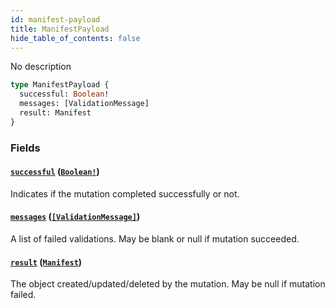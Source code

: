 ```yaml
---
id: manifest-payload
title: ManifestPayload
hide_table_of_contents: false
---
```



No description

```graphql
type ManifestPayload {
  successful: Boolean!
  messages: [ValidationMessage]
  result: Manifest
}
```


### Fields

#### [`successful`](#) ([`Boolean!`](/swapi/scalars/boolean))

Indicates if the mutation completed successfully or not.


#### [`messages`](#) ([`[ValidationMessage]`](/swapi/objects/validation-message))

A list of failed validations. May be blank or null if mutation succeeded.


#### [`result`](#) ([`Manifest`](/swapi/objects/manifest))

The object created/updated/deleted by the mutation. May be null if mutation failed.




